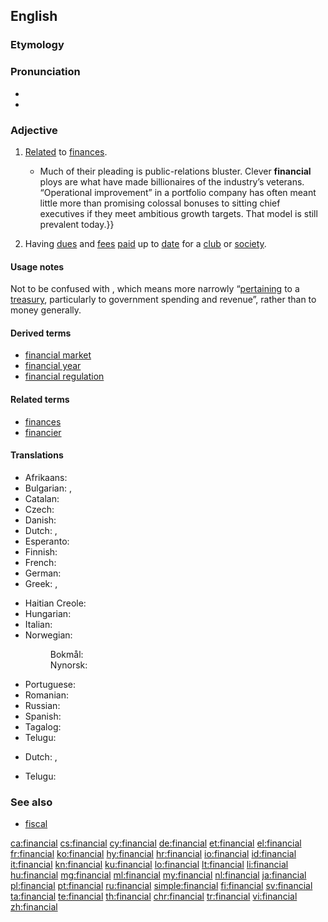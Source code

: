 ==English==

===Etymology===
{{suffix|finance|al|lang=en}}

===Pronunciation===
* {{IPA|/faɪˈnænʃəl/|/fɪˈnænʃəl/|lang=en}}
* {{audio|En-us-financial.ogg|Audio (US)|lang=en}}

===Adjective===
{{en-adj|-}}

# [[relate|Relate]]d to [[finance]]s.
#*{{quote-magazine|date=2013-06-22|volume=407|issue=8841|page=70|magazine={{w|The Economist}}
|title=[http://www.economist.com/news/finance-and-economics/21579879-buy-out-firm-really-does-focus-operational-improvements-engineers Engineers of a different kind]
|passage=Private-equity nabobs bristle at being dubbed mere financiers.{{...}}Much of their pleading is public-relations bluster. Clever '''financial''' ploys are what have made billionaires of the industry’s veterans. “Operational improvement” in a portfolio company has often meant little more than promising colossal bonuses to sitting chief executives if they meet ambitious growth targets. That model is still prevalent today.}}
# Having [[due]]s and [[fee]]s [[paid]] up to [[date]] for a [[club]] or [[society]].
#: {{usex|a ''financial'' member|lang=en}}

====Usage notes====
Not to be confused with {{term|fiscal}}, which means more narrowly “[[pertaining]] to a [[treasury]], particularly to government spending and revenue”, rather than to money generally.

====Derived terms====
* [[financial market]]
* [[financial year]]
* [[financial regulation]]

====Related terms====
* [[finances]]
* [[financier]]

====Translations====
{{trans-top|related to finances}}
* Afrikaans: {{t|af|finansiële}}
* Bulgarian: {{t|bg|финансов|sc=Cyrl}}, {{t|bg|паричен|sc=Cyrl}}
* Catalan: {{t|ca|financer}}
* Czech: {{t+|cs|finanční|m}}
* Danish: {{t|da|finansiel}}
* Dutch: {{t+|nl|financieel}}, {{t+|nl|financiële}}
* Esperanto: {{t|eo|financa}}
* Finnish: {{t+|fi|taloudellinen}}
* French: {{t+|fr|financier}}
* German: {{t+|de|finanziell}}
* Greek: {{t+|el|οικονομικός|m|tr=oikonomikós|sc=Grek}}, {{t+|el|δημοσιονομικός|m|tr=dimosionomikós|sc=Grek}}
{{trans-mid}}
* Haitian Creole: {{t|ht|finansye}}
* Hungarian: {{t+|hu|pénzügyi}}
* Italian: {{t+|it|finanziario}}
* Norwegian:
*: Bokmål: {{t|nb|finansiell}}
*: Nynorsk: {{t|nn|finansiell}}
* Portuguese: {{t+|pt|financeiro}}
* Romanian: {{t+|ro|financiar}}
* Russian: {{t+|ru|финансовый|tr=finánsovyj|sc=Cyrl}}
* Spanish: {{t+|es|financiero}}
* Tagalog: {{t|tl|pinansiyal}}
* Telugu: {{t|te|ఆర్ధిక|tr=ardhika|sc=Telu}}
{{trans-bottom}}

{{trans-top|paying}}
* Dutch: {{t+|nl|betalend}}, {{t+|nl|betalende}}
{{trans-mid}}
* Telugu: {{t+|te|చెల్లించు|tr=cellimcu|sc=Telu}}
{{trans-bottom}}

===See also===
* [[fiscal]]

[[ca:financial]]
[[cs:financial]]
[[cy:financial]]
[[de:financial]]
[[et:financial]]
[[el:financial]]
[[fr:financial]]
[[ko:financial]]
[[hy:financial]]
[[hr:financial]]
[[io:financial]]
[[id:financial]]
[[it:financial]]
[[kn:financial]]
[[ku:financial]]
[[lo:financial]]
[[lt:financial]]
[[li:financial]]
[[hu:financial]]
[[mg:financial]]
[[ml:financial]]
[[my:financial]]
[[nl:financial]]
[[ja:financial]]
[[pl:financial]]
[[pt:financial]]
[[ru:financial]]
[[simple:financial]]
[[fi:financial]]
[[sv:financial]]
[[ta:financial]]
[[te:financial]]
[[th:financial]]
[[chr:financial]]
[[tr:financial]]
[[vi:financial]]
[[zh:financial]]